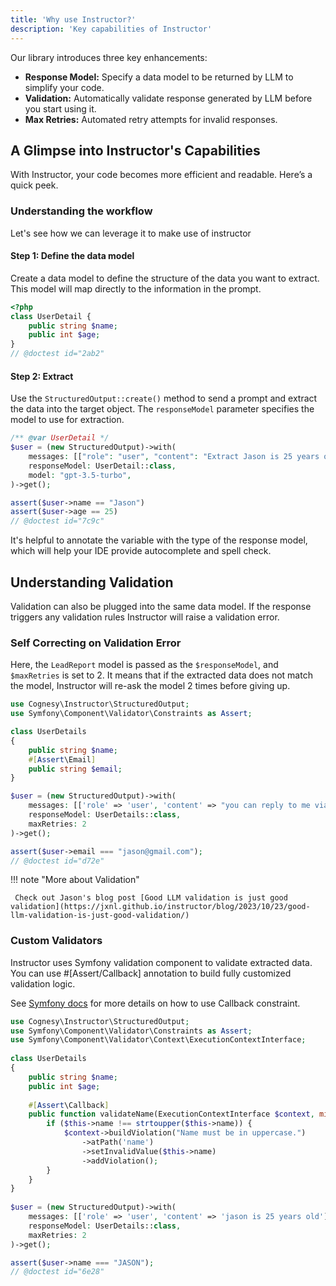 ```yaml
---
title: 'Why use Instructor?'
description: 'Key capabilities of Instructor'
---
```


Our library introduces three key enhancements:

- **Response Model:** Specify a data model to be returned by LLM to simplify your code.
- **Validation:** Automatically validate response generated by LLM before you start using it.
- **Max Retries:** Automated retry attempts for invalid responses.


## A Glimpse into Instructor's Capabilities

With Instructor, your code becomes more efficient and readable. Here’s a quick peek.


### Understanding the workflow

Let's see how we can leverage it to make use of instructor


#### Step 1: Define the data model

Create a data model to define the structure of the data you want to extract. This model will map directly to the information in the prompt.

```php
<?php
class UserDetail {
    public string $name;
    public int $age;
}
// @doctest id="2ab2"
```

#### Step 2: Extract

Use the `StructuredOutput::create()` method to send a prompt and extract the data into the target object. The `responseModel` parameter specifies the model to use for extraction.

```php
/** @var UserDetail */
$user = (new StructuredOutput)->with(
    messages: [["role": "user", "content": "Extract Jason is 25 years old"]],
    responseModel: UserDetail::class,
    model: "gpt-3.5-turbo",
)->get();

assert($user->name == "Jason")
assert($user->age == 25)
// @doctest id="7c9c"
```

It's helpful to annotate the variable with the type of the response model, which will help your IDE provide autocomplete and spell check.




## Understanding Validation

Validation can also be plugged into the same data model. If the response triggers any validation rules Instructor will raise a validation error.


### Self Correcting on Validation Error

Here, the `LeadReport` model is passed as the `$responseModel`, and `$maxRetries` is set to 2. It means that if the extracted data does not match the model, Instructor will re-ask the model 2 times before giving up.

```php
use Cognesy\Instructor\StructuredOutput;
use Symfony\Component\Validator\Constraints as Assert;

class UserDetails
{
    public string $name;
    #[Assert\Email]
    public string $email;
}

$user = (new StructuredOutput)->with(
    messages: [['role' => 'user', 'content' => "you can reply to me via jason@gmailcom -- Jason"]],
    responseModel: UserDetails::class,
    maxRetries: 2
)->get();

assert($user->email === "jason@gmail.com");
// @doctest id="d72e"
```

!!! note "More about Validation"

     Check out Jason's blog post [Good LLM validation is just good validation](https://jxnl.github.io/instructor/blog/2023/10/23/good-llm-validation-is-just-good-validation/)


### Custom Validators

Instructor uses Symfony validation component to validate extracted data. You can use #[Assert/Callback] annotation to build fully customized validation logic.

See [Symfony docs](https://symfony.com/doc/current/reference/constraints/Callback.html) for more details on how to use Callback constraint.

```php
use Cognesy\Instructor\StructuredOutput;
use Symfony\Component\Validator\Constraints as Assert;
use Symfony\Component\Validator\Context\ExecutionContextInterface;
    
class UserDetails
{
    public string $name;
    public int $age;
    
    #[Assert\Callback]
    public function validateName(ExecutionContextInterface $context, mixed $payload) {
        if ($this->name !== strtoupper($this->name)) {
            $context->buildViolation("Name must be in uppercase.")
                ->atPath('name')
                ->setInvalidValue($this->name)
                ->addViolation();
        }
    }
}
    
$user = (new StructuredOutput)->with(
    messages: [['role' => 'user', 'content' => 'jason is 25 years old']],
    responseModel: UserDetails::class,
    maxRetries: 2
)->get();

assert($user->name === "JASON");
// @doctest id="6e28"
```
